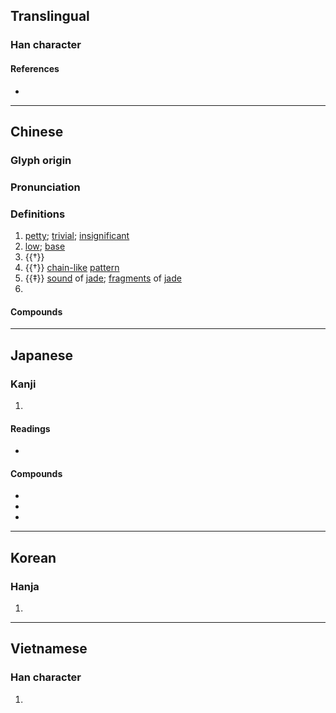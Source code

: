 {{also|琐}}
{{character info}}
==Translingual==

===Han character===
{{Han char|rn=96|rad=玉|as=10|sn=14|four=19186|canj=MGFBC|ids=⿰𤣩𧴪}}

====References====
* {{Han ref|kx=0738.230|dkj=21147|dj=1149.070|hdz=21130.150|uh=7463|ud=29795|bh=BABE|bd=47806}}

----

==Chinese==
{{zh-forms|s=琐}}

===Glyph origin===
{{Han etym}}

===Pronunciation===
{{zh-pron
|m=suǒ
|c=so2
|mn=só
|mc=y
|oc=y
|cat=a
}}

===Definitions===
{{zh-hanzi}}

# [[petty]]; [[trivial]]; [[insignificant]]
# [[low]]; [[base]]
# {{†}} {{zh-original|鎖|[[chain]]; [[lock]]}}
# {{†}} [[chain]][[-like]] [[pattern]]
# {{‡}} [[sound]] of [[jade]]; [[fragment]]s of [[jade]]
# {{surname|zh}}

====Compounds====
{{zh-der|北夢瑣言|委瑣|孱瑣|嵬瑣|煩瑣|猥瑣|瑣事|瑣務|瑣尾流離|瑣屑|瑣才|瑣瑣|瑣碎|瑣窗|瑣細|瑣聞|瑣賤|瑣闈|瑣闥|繁瑣|聯瑣}}

----

==Japanese==

===Kanji===
{{ja-kanji|grade=|rs=玉10}}

# {{rfdef|ja|sort=玉10}}

====Readings====
* {{ja-readings|on=[[さ]] (sa)|kun=[[ちいさい]] (chiisai)}}

====Compounds====
* {{ja-r|瑣事|さじ}}
* {{ja-r|瑣末|さまつ}}
* {{ja-r|煩瑣|はんさ}}

----

==Korean==

===Hanja===
{{ko-hanja|hangeul=쇄|eumhun=|rv=swae|mr=swae|y=sway}}

# {{rfdef|ko|sort=玉10}}

----

==Vietnamese==

===Han character===
{{vi-readings|reading=toả|rs=玉10}}

# {{rfdef|vi|sort=玉10}}